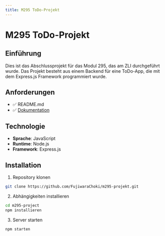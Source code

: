```yaml
---
title: M295 ToDo-Projekt
---
```


# M295 ToDo-Projekt

## Einführung

Dies ist das Abschlussprojekt für das Modul 295, das am ZLI durchgeführt wurde.
Das Projekt besteht aus einem Backend für eine ToDo-App, die mit dem Express.js
Framework programmiert wurde.

## Anforderungen

- ✅ README.md
- ✅ [Dokumentation](https://m295.samihindi.com)

## Technologie

- **Sprache**: JavaScript
- **Runtime**: Node.js
- **Framework**: Express.js

## Installation

1. Repository klonen
```bash copy
git clone https://github.com/FujiwaraChoki/m295-projekt.git
```
2. Abhängigkeiten installieren
```bash copy
cd m295-project
npm installieren
```
3. Server starten
```bash copy
npm starten
```